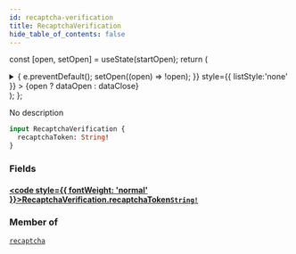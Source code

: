 ```yaml
---
id: recaptcha-verification
title: RecaptchaVerification
hide_table_of_contents: false
---
```






const [open, setOpen] = useState(startOpen);
return (
<details {...(open ? { open: true } : {})} className="details" style={{ border:'none', boxShadow:'none', background:'var(--ifm-background-color)' }}>
<summary
onClick={(e) => {
e.preventDefault();
setOpen((open) => !open);
}}
style={{ listStyle:'none' }} >
{open ? dataOpen : dataClose}
</summary>
{open && children}
</details>
);
};

No description

```graphql
input RecaptchaVerification {
  recaptchaToken: String!
}
```

### Fields

#### [<code style={{ fontWeight: 'normal' }}>RecaptchaVerification.<b>recaptchaToken</b></code>](#)<Bullet />[`String!`](/schema/scalars/string) <Badge class="secondary" text="non-null"/> <Badge class="secondary" text="scalar"/>

>

### Member of

[`recaptcha`](/schema/mutations/recaptcha) <Badge class="secondary" text="mutation"/>
